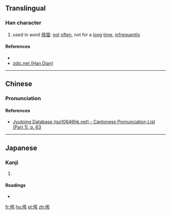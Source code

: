 ==Translingual==

===Han character===
{{Han char|rn=9|rad=人|as=04|sn=6|four=27227|canj=ONL,XONL|ids=⿰亻弔}}

# used in word [[伄儅]]: [[not]] [[often]], not for a [[long]] [[time]], [[infrequently]]

====References====
* {{Han ref|kx=0095.090|dkj=00426|hdz=10127.010|uh=4F04|ud=20228|bh=C9B9|bd=51641}}
*[http://www.zdic.net/zd/zi/ZdicE4ZdicBCZdic84.htm zdic.net (Han Dian)]

----

==Chinese==
{{zh-forms}}

===Pronunciation===
{{zh-pron
|m=diào
|c=diu3
|mc=y
|oc=y
|ma=
|cat=adv
}}

====References====
*[http://www.iso10646hk.net/jp/document/download.jsp Jyutping Database (iso10646hk.net) - Cantonese Pronunciation List (Part 1), p. 63]

----

==Japanese==

===Kanji===
{{ja-kanji|grade=|rs=人04}}

# {{defn|lang=ja|sort=人04}}

====Readings====
* {{ja-readings|on=[[ちょう]] (chō)|kun=}}

[[fr:伄]]
[[hu:伄]]
[[pl:伄]]
[[zh:伄]]